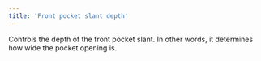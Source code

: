 ```yaml
---
title: 'Front pocket slant depth'
---
```


Controls the depth of the front pocket slant.
In other words, it determines how wide the pocket opening is.
